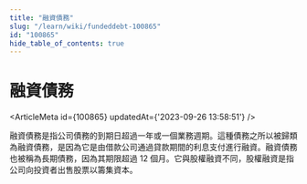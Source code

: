 ```yaml
---
title: "融資債務"
slug: "/learn/wiki/fundeddebt-100865"
id: "100865"
hide_table_of_contents: true
---
```



# 融資債務

<ArticleMeta id={100865} updatedAt={'2023-09-26 13:58:51'} />
<div className='border-solid border-b border-t-0 my-4 border-[var(--ifm-color-gray-300)]' />

融資債務是指公司債務的到期日超過一年或一個業務週期。這種債務之所以被歸類為融資債務，是因為它是由借款公司通過貸款期間的利息支付進行融資。融資債務也被稱為長期債務，因為其期限超過 12 個月。它與股權融資不同，股權融資是指公司向投資者出售股票以籌集資本。

